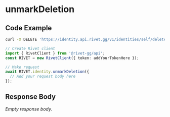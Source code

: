 
# unmarkDeletion

## Code Example

<CodeGroup title='Request' tag='DELETE' label='https://identity.api.rivet.gg/v1/identities/self/delete-request'>

```bash {{ title: 'cURL' }}
curl -X DELETE 'https://identity.api.rivet.gg/v1/identities/self/delete-request'
```

```ts
// Create Rivet client
import { RivetClient } from '@rivet-gg/api';
const RIVET = new RivetClient({ token: addYourTokenHere });

// Make request
await RIVET.identity.unmarkDeletion({
  // Add your request body here
});
```

</CodeGroup>


## Response Body

_Empty response body._
